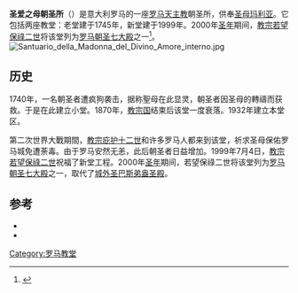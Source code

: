 {{NoteTA
|G1=Popes
}}
{{Infobox religious building|
building_name= '''圣爱之母朝圣所'''<br /><small>{{lang|it|Santuario della Madonna del Divino Amore}} {{it icon}}</small>|
geo = {{coord|41|46|43.5|N|12|32|37.9|E|type:landmark_region:IT|display=inline,title}}|
location= 罗马Via Ardeatina|
image= Divino Amore - prospetto 1220625.JPG|
status= 朝圣所、[[罗马朝圣七大殿|罗马朝圣七大殿]]之一 |
dedication= [[圣母玛利亚|圣母玛利亚]]|
religious_affiliation= [[罗马天主教|罗马天主教]]|
website= {{url|http://www.santuariodivinoamore.it/ }}|
architecture          =yes|
architecture_type= [[教堂|教堂]]| 
}}
'''圣爱之母朝圣所'''（{{lang-it|Santuario della Madonna del Divino Amore}}）是意大利罗马的一座[[罗马天主教|罗马天主教]]朝圣所，供奉[[圣母玛利亚|圣母玛利亚]]。它包括两座教堂：老堂建于1745年，新堂建于1999年。2000年[[圣年|圣年]]期间，[[教宗若望保祿二世|教宗若望保祿二世]]将该堂列为[[罗马朝圣七大殿|罗马朝圣七大殿]]之一<ref>{{cite book| title = An American Story| first = Tony| last = Kim| publisher = Dorrance Publishing| url = https://books.google.com.br/books?id=A51qCcZh5yMC&lpg=PA10&ots=zKkOBU9Cli&dq=%22Santuario%20della%20Madonna%20del%20Divino%20Amore%22%20pope%202000%20Great%20Jubilee&hl=pt-BR&pg=PA10#v=onepage&q=%22Santuario%20della%20Madonna%20del%20Divino%20Amore%22%20pope%202000%20Great%20Jubilee&f=false| access-date = 2016-09-04| archive-date = 2016-08-10| archive-url = https://web.archive.org/web/20160810131809/https://books.google.com.br/books?id=A51qCcZh5yMC&lpg=PA10&ots=zKkOBU9Cli&dq=%22Santuario%20della%20Madonna%20del%20Divino%20Amore%22%20pope%202000%20Great%20Jubilee&hl=pt-BR&pg=PA10#v=onepage&q=%22Santuario%20della%20Madonna%20del%20Divino%20Amore%22%20pope%202000%20Great%20Jubilee&f=false| dead-url = no}}</ref>。
[[File:Santuario_della_Madonna_del_Divino_Amore_interno.jpg|thumb]]

==历史==
1740年，一名朝圣者遭疯狗袭击，据称聖母在此显灵，朝圣者因圣母的轉禱而获救。于是在此建立小堂。1870年，[[教宗国|教宗国]]结束后该堂一度衰落。1932年建立本堂区。 

第二次世界大戰期間，[[教宗庇护十二世|教宗庇护十二世]]和许多罗马人都来到该堂，祈求圣母保佑罗马城免遭荼毒。由于罗马安然无恙，此后朝圣者日益增加。1999年7月4日，[[教宗若望保祿二世|教宗若望保祿二世]]祝福了新堂工程。2000年[[圣年|圣年]]期间，若望保祿二世将该堂列为[[罗马朝圣七大殿|罗马朝圣七大殿]]之一，取代了[[城外圣巴斯弟盎圣殿|城外圣巴斯弟盎圣殿]]。

==参考==
{{reflist}}
*{{cite book|last=Pietra|first=Pierluigi |title=La Madonna del Divino Amore: il suo santuario, la sua opera|url=http://books.google.com/books?id=VaRPHQAACAAJ|accessdate=3 April 2013|year=1958|language=it}}
*{{cite book|last=Garella|first=Luciano |title=Il Divino Amore a Roma: storia della costruzione|url=http://books.google.com/books?id=Q5RNAAAAYAAJ|accessdate=3 April 2013|year=2007|publisher=Gangemi|isbn=978-88-492-1238-9|language=it}}

{{罗马地标}}
[[Category:罗马教堂|Category:罗马教堂]]